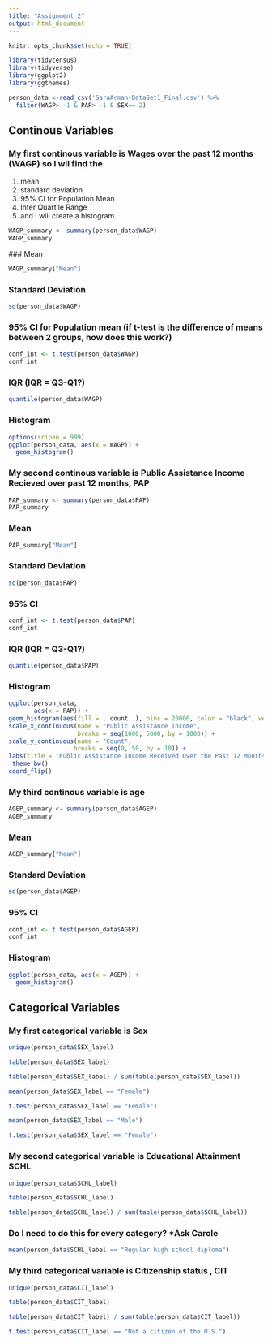 ```yaml
---
title: "Assignment 2"
output: html_document
---
```


```r
knitr::opts_chunk$set(echo = TRUE)
```

```r
library(tidycensus)
library(tidyverse)
library(ggplot2)
library(ggthemes)
```


```r
person_data <-read_csv('SaraArman-DataSet1_Final.csv') %>%
  filter(WAGP> -1 & PAP> -1 & SEX== 2)
```
## Continous Variables 
### My first continous variable is Wages over the past 12 months (WAGP) so I wil find the 

1. mean
2. standard deviation 
3. 95% CI for Population Mean 
4. Inter Quartile Range 
5. and I will create a histogram.
```r
WAGP_summary <- summary(person_data$WAGP)
WAGP_summary
```
 
 ### Mean
 
```r
WAGP_summary["Mean"]
```

### Standard Deviation

```r
sd(person_data$WAGP)
```


### 95% CI for Population mean (if t-test is the difference of means between 2 groups, how does this work?)
```r
conf_int <- t.test(person_data$WAGP)
conf_int
```

### IQR (IQR = Q3-Q1?)

```r
quantile(person_data$WAGP)
```


### Histogram 
```r
options(scipen = 999)
ggplot(person_data, aes(x = WAGP)) +
  geom_histogram()
```

### My second continous variable is Public Assistance Income Recieved over past 12 months, PAP

```r
PAP_summary <- summary(person_data$PAP)
PAP_summary
```

### Mean
 
```r
PAP_summary["Mean"]
```

### Standard Deviation

```r
sd(person_data$PAP)
```
### 95% CI 

```r
conf_int <- t.test(person_data$PAP)
conf_int
```

### IQR (IQR = Q3-Q1?)

```r
quantile(person_data$PAP)
```

### Histogram 
```r
ggplot(person_data,
       aes(x = PAP)) + 
geom_histogram(aes(fill = ..count..), bins = 20000, color = "black", weight = 5) +
scale_x_continuous(name = "Public Assistance Income",
                   breaks = seq(1000, 5000, by = 1000)) +
scale_y_continuous(name = "Count",
                  breaks = seq(0, 50, by = 10)) + 
labs(title = 'Public Assistance Income Received Over the Past 12 Months')+
 theme_bw()
coord_flip()
```


### My third continous variable is age

```r
AGEP_summary <- summary(person_data$AGEP)
AGEP_summary
```

### Mean
 
```r
AGEP_summary["Mean"]
```
### Standard Deviation

```r
sd(person_data$AGEP)
```
### 95% CI 

```r
conf_int <- t.test(person_data$AGEP)
conf_int
```
### Histogram 
```r
ggplot(person_data, aes(x = AGEP)) +
  geom_histogram()
```
## Categorical Variables

### My first categorical variable is Sex

```r
unique(person_data$SEX_label)
```
```r
table(person_data$SEX_label)
```
```r
table(person_data$SEX_label) / sum(table(person_data$SEX_label))
```
```r
mean(person_data$SEX_label == "Female")
```

```r
t.test(person_data$SEX_label == "Female")
```
```r
mean(person_data$SEX_label == "Male")
```

```r
t.test(person_data$SEX_label == "Female")
```

### My second categorical variable is Educational Attainment SCHL 

```r
unique(person_data$SCHL_label)
```

```r
table(person_data$SCHL_label)
```

```r
table(person_data$SCHL_label) / sum(table(person_data$SCHL_label))
```

### Do I need to do this for every category? *Ask Carole
```r
mean(person_data$SCHL_label == "Regular high school diploma")
```


### My third categorical variable is Citizenship status , CIT
```r
unique(person_data$CIT_label)
```
```r
table(person_data$CIT_label)
```

```r
table(person_data$CIT_label) / sum(table(person_data$CIT_label))
```

```r
t.test(person_data$CIT_label == "Not a citizen of the U.S.")
```